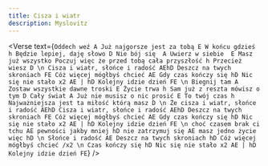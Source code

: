 ```yaml
---
title: Cisza i wiatr
description: Myslovitz
---
```



<Verse
  text={`
Oddech weź A
Już najgorsze jest za tobą E
W końcu gdzieś h
Będzie lepiej, daję słowo D
Nie bój się  A
Uwierz w siebie  E
Masz już wszystko
Poczuj więc że przed tobą cała przyszłość h
Przecież wiesz D
\n
Cisza i wiatr, słońce i radość AEhD
Deszcz na twych skroniach FE
Cóż więcej mógłbyś chcieć AE
Gdy czas kończy się hD
Nic się nie stało x2 AE | hD
Kolejny idzie dzień FE
\n
Biegnij tam A
Zostaw wszystkie dawne troski E
Życie trwa h
Sam już z reszta mówisz o tym D
Cały świat A
Już nie musisz o nic prosić E
To twój czas h
Najważniejsza jest ta miłość którą masz D
\n
Że cisza i wiatr, słońce i radość AEhD
Cisza i wiatr, słońce i radość AEhD
Deszcz na twych skroniach FE
Cóż więcej mógłbyś chcieć AE
Gdy czas kończy się hD
Nic się nie stało x2 AE | hD
Kolejny idzie dzień FE
\n
choć czasem brak ci tchu AE
pewności jakby mniej hD
nie zatrzymuj się AE
masz jedno życie więc hD
\n
Słońce i radość AE
Deszcz na twych skroniach hD
Cóż więcej mógłbyś chcieć /x2
\n
Czas kończy się hD
Nic się nie stało x2 AE | hD
Kolejny idzie dzień FE
`}
/>
